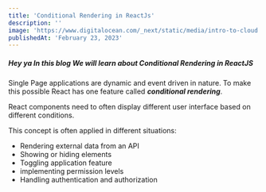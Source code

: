 ```yaml
---
title: 'Conditional Rendering in ReactJs'
description: ''
image: 'https://www.digitalocean.com/_next/static/media/intro-to-cloud.d49bc5f7.jpeg'
publishedAt: 'February 23, 2023'
---
```


##### Hey ya In this blog We will learn about Conditional Rendering in ReactJS 

Single Page applications are dynamic and event driven in nature. To make this possible
React has one feature called ***conditional rendering***.

React components need to often display different user interface based on different conditions. 

This concept is often applied in different situations: 
- Rendering external data from an API 
- Showing or hiding elements
- Toggling application feature
- implementing permission levels 
- Handling authentication and authorization 






